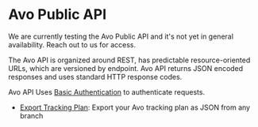 
# Avo Public API

<Callout>
  We are currently testing the Avo Public API and it's not yet in general
  availability. Reach out to us for access.
</Callout>

The Avo API is organized around REST, has predictable resource-oriented URLs, which are versioned by endpoint.
Avo API returns JSON encoded responses and uses standard HTTP response codes.

Avo API Uses [Basic Authentication](https://en.wikipedia.org/wiki/Basic_access_authentication) to authenticate requests.

- [Export Tracking Plan](/public-api/export-tracking-plan): Export your Avo tracking plan as JSON from any branch
